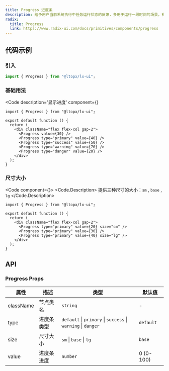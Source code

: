 ```yaml
---
title: Progress 进度条
description: 给予用户当前系统执行中任务运行状态的反馈，多用于运行一段时间的场景，有效减轻用户在等待中产生的焦虑感。
radix:
  title: Progress
  link: https://www.radix-ui.com/docs/primitives/components/progress
---
```



## 代码示例

### 引入

```js copy
import { Progress } from "@ltopx/lx-ui";
```

### 基础用法

<Code 
  description='显示进度' 
  component={<Basic />}
>
```tsx filename="Progress.tsx" copy
import { Progress } from "@ltopx/lx-ui";

export default function () {
  return (
    <div className="flex flex-col gap-2">
      <Progress value={30} />
      <Progress type="primary" value={40} />
      <Progress type="success" value={50} />
      <Progress type="warning" value={70} />
      <Progress type="danger" value={20} />
    </div>
  );
}
```
</Code>

### 尺寸大小

<Code component={<Size />}>
<Code.Description>
  提供三种尺寸的大小：`sm` , `base` , `lg`
</Code.Description>
```tsx filename="Progress.tsx" copy
import { Progress } from "@ltopx/lx-ui";

export default function () {
  return (
    <div className="flex flex-col gap-2">
      <Progress type="primary" value={20} size="sm" />
      <Progress type="primary" value={30} />
      <Progress type="primary" value={40} size="lg" />
    </div>
  );
}
```
</Code>

## API

### Progress Props

| 属性      | 描述       | 类型                                                         | 默认值    |
| --------- | ---------- | ------------------------------------------------------------ | --------- |
| className | 节点类名   | `string`                                                     | -         |
| type      | 进度条类型 | `default` \| `primary` \| `success` \| `warning` \| `danger` | `default` |
| size      | 尺寸大小   | `sm` \| `base` \| `lg`                                       | `base`    |
| value     | 进度条进度 | `number`                                                     | 0 (0-100) |
